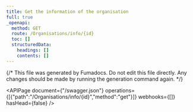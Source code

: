 ```yaml
---
title: Get the information of the organisation
full: true
_openapi:
  method: GET
  route: /Organisations/info/{id}
  toc: []
  structuredData:
    headings: []
    contents: []
---
```


{/* This file was generated by Fumadocs.
Do not edit this file directly. Any changes should be made by running the generation command again. */}

<APIPage document={"/swagger.json"} operations={[{"path":"/Organisations/info/{id}","method":"get"}]} webhooks={[]} hasHead={false} />
